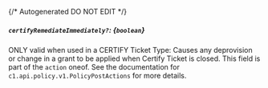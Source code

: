 {/* Autogenerated DO NOT EDIT  */}
##### `certifyRemediateImmediately?`: *{`boolean`}*
ONLY valid when used in a CERTIFY Ticket Type:
 Causes any deprovision or change in a grant to be applied when Certify Ticket is closed.
This field is part of the `action` oneof.
See the documentation for `c1.api.policy.v1.PolicyPostActions` for more details.


